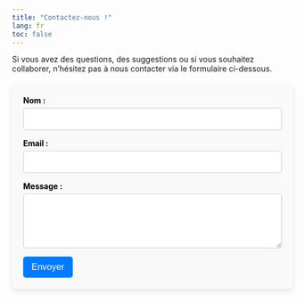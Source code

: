 ```yaml
---
title: "Contactez-nous !"
lang: fr
toc: false
---
```


Si vous avez des questions, des suggestions ou si vous souhaitez collaborer, n’hésitez pas à nous contacter via le formulaire ci-dessous.  

```{=html}
<style>
  form {
    max-width: 500px;
    margin: 20px auto;
    padding: 20px;
    background: var(--quarto-background-color, #f9f9f9);
    border-radius: 8px;
    box-shadow: 0 4px 10px rgba(0, 0, 0, 0.1);
    color: var(--quarto-foreground-color, #000);
  }

  label {
    font-weight: bold;
    display: block;
    margin-bottom: 5px;
  }

  input, textarea {
    width: 100%;
    padding: 10px;
    margin-bottom: 15px;
    border: 1px solid var(--quarto-border-color, #ccc);
    border-radius: 5px;
    font-size: 16px;
    background: var(--quarto-background-color, #fff);
    color: var(--quarto-foreground-color, #000);
  }

  input:focus, textarea:focus {
    border-color: var(--quarto-link-color, #007bff);
    outline: none;
    box-shadow: 0 0 5px rgba(0, 123, 255, 0.5);
  }

  button {
    background: var(--quarto-link-color, #007bff);
    color: var(--quarto-foreground-color, #fff);
    padding: 10px 15px;
    border: none;
    border-radius: 5px;
    font-size: 16px;
    cursor: pointer;
    transition: 0.3s;
  }

  button:hover {
    background: var(--quarto-link-hover-color, #0056b3);
  }
</style>

<form action="https://formspree.io/f/xwpvqolo" method="POST">
  <label for="name">Nom :</label>
  <input type="text" id="name" name="name" required>

  <label for="email">Email :</label>
  <input type="email" id="email" name="email" required>

  <label for="message">Message :</label>
  <textarea id="message" name="message" rows="4" required></textarea>

  <button type="submit">Envoyer</button>
</form>
```





